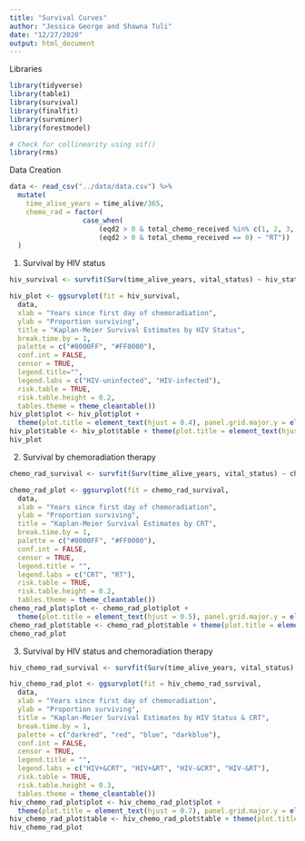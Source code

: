 ```yaml
---
title: "Survival Curves"
author: "Jessica George and Shawna Tuli"
date: "12/27/2020"
output: html_document
---
```


Libraries
```r
library(tidyverse)
library(table1)
library(survival)
library(finalfit)
library(survminer)
library(forestmodel)

# Check for collinearity using vif()
library(rms)
```

Data Creation
```r
data <- read_csv("../data/data.csv") %>% 
  mutate(
    time_alive_years = time_alive/365,
    chemo_rad = factor(
                  case_when(
                      (eqd2 > 0 & total_chemo_received %in% c(1, 2, 3, 4, 5, 6, 7)) ~ "CRT", 
                      (eqd2 > 0 & total_chemo_received == 0) ~ "RT"))
  )

```

1) Survival by HIV status
```r
hiv_survival <- survfit(Surv(time_alive_years, vital_status) ~ hiv_status, data)

hiv_plot <- ggsurvplot(fit = hiv_survival,
  data,
  xlab = "Years since first day of chemoradiation", 
  ylab = "Proportion surviving",
  title = "Kaplan-Meier Survival Estimates by HIV Status",
  break.time.by = 1,
  palette = c("#0000FF", "#FF0000"),
  conf.int = FALSE,
  censor = TRUE,
  legend.title="",
  legend.labs = c("HIV-uninfected", "HIV-infected"),
  risk.table = TRUE,
  risk.table.height = 0.2,
  tables.theme = theme_cleantable())
hiv_plot$plot <- hiv_plot$plot +
  theme(plot.title = element_text(hjust = 0.4), panel.grid.major.y = element_line(color = "#EAF2F3"), plot.background = element_rect(fill = "#EAF2F3"), axis.title.y = element_text(vjust = -15))
hiv_plot$table <- hiv_plot$table + theme(plot.title = element_text(hjust = -0.33, size = 14), plot.background = element_rect(fill = "#EAF2F3"), panel.background = element_rect(fill = "#EAF2F3"))
hiv_plot
```

2) Survival by chemoradiation therapy
```r
chemo_rad_survival <- survfit(Surv(time_alive_years, vital_status) ~ chemo_rad, data)

chemo_rad_plot <- ggsurvplot(fit = chemo_rad_survival,
  data,
  xlab = "Years since first day of chemoradiation", 
  ylab = "Proportion surviving",
  title = "Kaplan-Meier Survival Estimates by CRT",
  break.time.by = 1,
  palette = c("#0000FF", "#FF0000"),
  conf.int = FALSE,
  censor = TRUE,
  legend.title = "",
  legend.labs = c("CRT", "RT"),
  risk.table = TRUE,
  risk.table.height = 0.2,
  tables.theme = theme_cleantable())
chemo_rad_plot$plot <- chemo_rad_plot$plot +
  theme(plot.title = element_text(hjust = 0.5), panel.grid.major.y = element_line(color = "#EAF2F3"), plot.background = element_rect(fill = "#EAF2F3"), axis.title.y = element_text(vjust = 1))
chemo_rad_plot$table <- chemo_rad_plot$table + theme(plot.title = element_text(hjust = -0.12, size = 14), plot.background = element_rect(fill = "#EAF2F3"), panel.background = element_rect(fill = "#EAF2F3"))
chemo_rad_plot
```

3) Survival by HIV status and chemoradiation therapy
```r
hiv_chemo_rad_survival <- survfit(Surv(time_alive_years, vital_status) ~ hiv_status + chemo_rad, data)

hiv_chemo_rad_plot <- ggsurvplot(fit = hiv_chemo_rad_survival,
  data,
  xlab = "Years since first day of chemoradiation", 
  ylab = "Proportion surviving",
  title = "Kaplan-Meier Survival Estimates by HIV Status & CRT",
  break.time.by = 1,
  palette = c("darkred", "red", "blue", "darkblue"),
  conf.int = FALSE,
  censor = TRUE,
  legend.title = "",
  legend.labs = c("HIV+&CRT", "HIV+&RT", "HIV-&CRT", "HIV-&RT"),
  risk.table = TRUE,
  risk.table.height = 0.3,
  tables.theme = theme_cleantable())
hiv_chemo_rad_plot$plot <- hiv_chemo_rad_plot$plot +
  theme(plot.title = element_text(hjust = 0.7), panel.grid.major.y = element_line(color = "#EAF2F3"), plot.background = element_rect(fill = "#EAF2F3"), axis.title.y = element_text(vjust = -10))
hiv_chemo_rad_plot$table <- hiv_chemo_rad_plot$table + theme(plot.title = element_text(hjust = -0.24, size = 14), plot.background = element_rect(fill = "#EAF2F3"), panel.background = element_rect(fill = "#EAF2F3"))
hiv_chemo_rad_plot
```